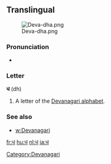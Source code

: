 ==Translingual==
[[File:Deva-dha.png|thumb]]

===Pronunciation===
* {{IPA|/dʱə/}}

===Letter===
'''ध''' (dh)

# A letter of the [[Devanagari alphabet]].

===See also===
* [[w:Devanagari]]

[[Category:Devanagari]]

[[fr:ध]]
[[hu:ध]]
[[nl:ध]]
[[ja:ध]]